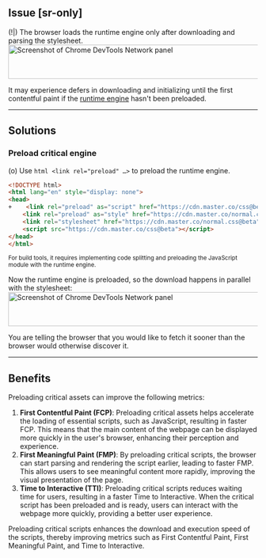 ## Issue [sr-only]

(!|) The browser loads the runtime engine only after downloading and parsing the stylesheet.
<Image src="/images/no-preload-network.png" alt="Screenshot of Chrome DevTools Network panel" width="841" height="69" />

It may experience defers in downloading and initializing until the first contentful paint if the [runtime engine](/docs/rendering-modes/runtime-rendering) hasn't been preloaded.

---

## Solutions
### Preload critical engine
(o) Use `html <link rel="preload" …>` to preload the runtime engine.

```html
<!DOCTYPE html>
<html lang="en" style="display: none">
<head>
+    <link rel="preload" as="script" href="https://cdn.master.co/css@beta">
    <link rel="preload" as="style" href="https://cdn.master.co/normal.css@beta">
    <link rel="stylesheet" href="https://cdn.master.co/normal.css@beta">
    <script src="https://cdn.master.co/css@beta"></script>
</head>
</html>
```
<small>For build tools, it requires implementing code splitting and preloading the JavaScript module with the runtime engine.</small>

Now the runtime engine is preloaded, so the download happens in parallel with the stylesheet:
<Image src="/images/preload-network.png" alt="Screenshot of Chrome DevTools Network panel" width="841" height="69" />

You are telling the browser that you would like to fetch it sooner than the browser would otherwise discover it.

---

## Benefits
Preloading critical assets can improve the following metrics:

1. **First Contentful Paint (FCP)**: Preloading critical assets helps accelerate the loading of essential scripts, such as JavaScript, resulting in faster FCP. This means that the main content of the webpage can be displayed more quickly in the user's browser, enhancing their perception and experience.
2. **First Meaningful Paint (FMP)**: By preloading critical scripts, the browser can start parsing and rendering the script earlier, leading to faster FMP. This allows users to see meaningful content more rapidly, improving the visual presentation of the page.
3. **Time to Interactive (TTI)**: Preloading critical scripts reduces waiting time for users, resulting in a faster Time to Interactive. When the critical script has been preloaded and is ready, users can interact with the webpage more quickly, providing a better user experience.

Preloading critical scripts enhances the download and execution speed of the scripts, thereby improving metrics such as First Contentful Paint, First Meaningful Paint, and Time to Interactive.
